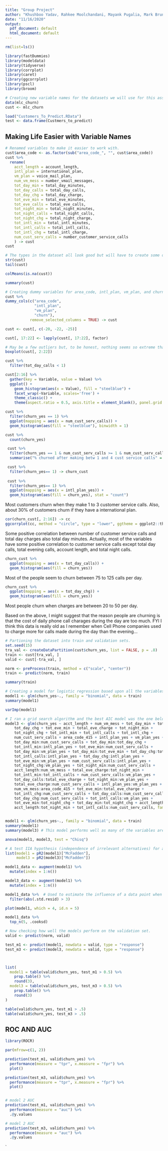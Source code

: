 ```yaml
---
title: "Group Project"
author: "Khushboo Yadav, Rahkee Moolchandani, Mayank Pugalia, Mark Bruner"
date: "11/16/2020"
output:
  pdf_document: default
  html_document: default
---
```

```r
rm(list=ls())
```


```r
library(fastDummies)
library(modeldata)
library(tidyverse)
library(corrplot)
library(caret)
library(ggcorrplot)
library(pscl)
library(broom)
```


```r
# Creating new variable names for the datasets we will use for this assignment.
data(mlc_churn)
cust <- mlc_churn

load("Customers_To_Predict.RData")
test <- data.frame(Custmers_to_predict)
```

## Making Life Easier with Variable Names
```r
# Renamed variables to make it easier to work with. 
cust$area_code <- as.factor(sub("area_code_", "", cust$area_code))
cust %>% 
  rename(
    acct_length = account_length, 
    intl_plan = international_plan, 
    vm_plan = voice_mail_plan, 
    num_vm_mess = number_vmail_messages, 
    tot_day_min = total_day_minutes, 
    tot_day_calls = total_day_calls, 
    tot_day_chg = total_day_charge, 
    tot_eve_min = total_eve_minutes, 
    tot_eve_calls = total_eve_calls, 
    tot_night_min = total_night_minutes, 
    tot_night_calls = total_night_calls, 
    tot_night_chg = total_night_charge, 
    tot_intl_min = total_intl_minutes, 
    tot_intl_calls = total_intl_calls, 
    tot_intl_chg = total_intl_charge, 
    num_cust_serv_calls = number_customer_service_calls
    ) -> cust
cust
```

```r
# The types in the dataset all look good but will have to create some dummy variables. Will do that next.  Data also is complete with no missing variables and just looking at the beginning and end of each variable nothing seems to be cleaned up.
str(cust)
tail(cust)

colMeans(is.na(cust))

summary(cust)
```


```r
# Creating dummy variables for area_code, intl_plan, vm_plan, and churn to separate each of the factors to be included in the logistic regression model.
cust %>% 
dummy_cols(c("area_code", 
             "intl_plan", 
             "vm_plan", 
             "churn"), 
           remove_selected_columns = TRUE) -> cust

cust <- cust[, c(-20, -22, -25)]

cust[, 17:22] <- lapply(cust[, 17:22], factor) 
```

```r
# May be a few outliers but, to be honest, nothing seems so extreme that I think it is worth changing. Most of the variables seem fairly normally distributed and no significant extremes that I can tell.
boxplot(cust[, 2:22])

cust %>% 
  filter(tot_day_calls < 1)
```

```r
cust[2:16] %>% 
  gather(key = Variable, value = Value) %>% 
  ggplot() +
    geom_histogram(aes(x = Value), fill = "steelblue") +
    facet_wrap(~Variable, scales='free') +
    theme_classic() +
    theme(aspect.ratio = 0.5, axis.title = element_blank(), panel.grid = element_blank())
```


```r
cust %>% 
  filter(churn_yes == 1) %>%
  ggplot(mapping = aes(x = num_cust_serv_calls)) +
  geom_histogram(aes(fill = "steelblue"), binwidth = 1)

cust %>% 
  count(churn_yes)

 cust %>% 
  filter(churn_yes == 1 & num_cust_serv_calls >= 1 & num_cust_serv_calls <= 4)%>% 
  summarise("% churned after making betw 1 and 4 cust service calls" = n()/707*100)

 cust %>% 
  filter(churn_yes== 1) -> churn_cust
 
 cust %>% 
  filter(churn_yes== 1) %>%
  ggplot(mapping = aes(x = intl_plan_yes)) +
  geom_histogram(aes(fill = churn_yes), stat = "count")
```

Most customers churn when they make 1 to 3 customer service calls. Also, about 30% of customers churn if they have a international plan.  

```r
cor(churn_cust[, 2:16]) -> cc
ggcorrplot(cc, method = "circle", type = "lower", ggtheme = ggplot2::theme_classic)
```

Some positive correlation between number of customer service calls and total day charges also total day minutes. Actually, most of the variables have some positive correlation to customer service calls except total day calls, total evening calls, account length, and total night calls. 

```r
churn_cust %>% 
  ggplot(mapping = aes(x = tot_day_calls)) +
  geom_histogram(aes(fill = churn_yes))
```

Most of the people seem to churn between 75 to 125 calls per day.

```r
churn_cust %>% 
  ggplot(mapping = aes(x = tot_day_chg)) +
  geom_histogram(aes(fill = churn_yes))
```

Most people churn when charges are between 20 to 50 per day.

Based on the above, I might suggest that the reason people are churning is that the cost of daily phone call charages during the day are too much. FYI I think this data is really old as I remember when Cell Phone companies used to charge more for calls made during the day than the evening... 

```r
# Partioning the dataset into train and validation sets.
set.seed(15)
tra_val <- createDataPartition(cust$churn_yes, list = FALSE, p = .8)
train <- cust[tra_val, ]
valid <- cust[-tra_val, ]
```

```r
norm <- preProcess(train, method = c("scale", "center"))
train <- predict(norm, train)

summary(train)
```

```r
# Creating a model for logistic regression based upon all the variables. I will create another logistic regression model to compare it.
model1 <- glm(churn_yes~., family = "binomial", data = train)
summary(model1)

varImp(model1)
```


```r
# I ran a grid search algorithm and the best AIC model was the one below. 
model3 <- glm(churn_yes ~ acct_length + num_vm_mess + tot_day_min + tot_day_calls + 
    tot_day_chg + tot_eve_min + total_eve_charge + tot_night_min + 
    tot_night_chg + tot_intl_min + tot_intl_calls + tot_intl_chg + 
    num_cust_serv_calls + area_code_415 + intl_plan_yes + vm_plan_yes + 
    tot_day_min:num_cust_serv_calls + tot_day_min:tot_day_chg + 
    tot_intl_min:intl_plan_yes + tot_eve_min:num_cust_serv_calls + 
    tot_day_min:vm_plan_yes + tot_day_min:tot_eve_min + tot_day_chg:tot_night_min + 
    tot_intl_calls:intl_plan_yes + tot_day_chg:intl_plan_yes + 
    tot_eve_min:vm_plan_yes + num_cust_serv_calls:intl_plan_yes + 
    tot_night_chg:vm_plan_yes + tot_night_min:num_cust_serv_calls + 
    acct_length:num_vm_mess + total_eve_charge:tot_night_min + 
    tot_intl_min:tot_intl_calls + num_cust_serv_calls:vm_plan_yes + 
    tot_day_calls:total_eve_charge + tot_night_min:vm_plan_yes + 
    total_eve_charge:num_cust_serv_calls + intl_plan_yes:vm_plan_yes + 
    num_vm_mess:area_code_415 + tot_eve_min:total_eve_charge + 
    tot_intl_chg:num_cust_serv_calls + tot_day_calls:num_cust_serv_calls + 
    tot_day_chg:num_cust_serv_calls + tot_intl_calls:vm_plan_yes + 
    tot_eve_min:tot_night_chg + tot_day_min:tot_night_chg + acct_length:tot_night_chg + 
    acct_length:tot_night_min + tot_intl_calls:num_cust_serv_calls, family = "binomial", data = train)


model1 <- glm(churn_yes~., family = "binomial", data = train)
summary(model1)
summary(model3) # This model performs well as many of the variables are significant statistically. Also the AIC is 700 less than model 1. Feeling pretty good about it but will run more tests.

anova(model1, model3, test = "Chisq")
```


```r
# A test IIA hypothesis (independence of irrelevant alternatives) for a multinomial logit model. Basically the higher the better.
list(model1 = pR2(model1)["McFadden"], 
     model3 = pR2(model3)["McFadden"])

model1_data <- augment(model1) %>% 
  mutate(index = 1:n())

model3_data <- augment(model1) %>% 
  mutate(index = 1:n())

model1_data %>%  # Used to estimate the influence of a data point when performing a least-squares regression analysis. Interestingly the top 5 for model1 and model3 are the same...
  filter(abs(.std.resid) > 3)

plot(model1, which = 4, id.n = 5)

model1_data %>% 
  top_n(5, .cooksd)
```


```r
# Now checking how well the models perform on the validation set. 
valid <- predict(norm, valid)

test_m1 <- predict(model1, newdata = valid, type = "response")
test_m3 <- predict(model3, newdata = valid, type = "response")



list(
  model1 = table(valid$churn_yes, test_m1 > 0.5) %>% 
    prop.table() %>% 
    round(3),
  model3 = table(valid$churn_yes, test_m3 > 0.5) %>% 
    prop.table() %>% 
    round(3)
)
```

```r
table(valid$churn_yes, test_m1 > .5)
table(valid$churn_yes, test_m3 > .5)
```

## ROC AND AUC
```r
library(ROCR)

par(mfrow=c(1, 2))

prediction(test_m1, valid$churn_yes) %>%
  performance(measure = "tpr", x.measure = "fpr") %>%
  plot()

prediction(test_m3, valid$churn_yes) %>%
  performance(measure = "tpr", x.measure = "fpr") %>%
  plot()


# model 2 AUC
prediction(test_m1, valid$churn_yes) %>%
  performance(measure = "auc") %>%
  .@y.values

# model 2 AUC
prediction(test_m3, valid$churn_yes) %>%
  performance(measure = "auc") %>%
  .@y.values
```





`
